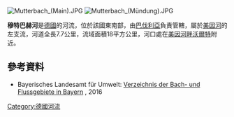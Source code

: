 [[Image:Mutterbach_(Main).JPG|right]]
[[Image:Mutterbach_(Mündung).JPG|right]]

{{Coord|49.801524|N|9.15113749|E|display=title}}

'''穆特巴赫河'''是[[德國|德國]]的河流，位於該國東南部，由[[巴伐利亞|巴伐利亞]]負責管轄，屬於[[美因河|美因河]]的左支流，河道全長7.7公里，流域面積18平方公里，河口處在[[美因河畔沃爾特|美因河畔沃爾特]]附近。

==參考資料==
* Bayerisches Landesamt für Umwelt: [http://www.lfu.bayern.de/wasser/gewaesserverzeichnisse/doc/tab24.pdf Verzeichnis der Bach- und Flussgebiete in Bayern] {{Wayback|url=http://www.lfu.bayern.de/wasser/gewaesserverzeichnisse/doc/tab24.pdf |date=20210421043530 }}, 2016

{{Germany-geo-stub}}
[[Category:德國河流|Category:德國河流]]